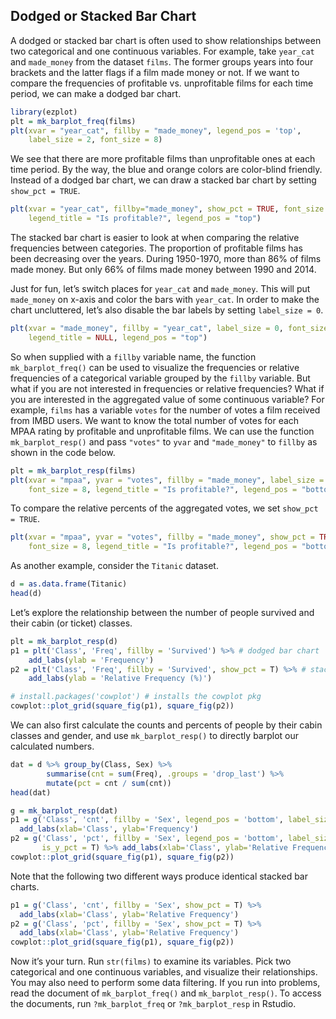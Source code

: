 ## Dodged or Stacked Bar Chart

A dodged or stacked bar chart is often used to show relationships between two 
categorical and one continuous variables. For example, take `year_cat` and `made_money` from the dataset `films`. The former groups years into four brackets and the latter flags if a film made money or not. If we want to compare the frequencies of profitable vs. unprofitable films for each time period, we can make a dodged bar chart.

```r
library(ezplot)
plt = mk_barplot_freq(films)
plt(xvar = "year_cat", fillby = "made_money", legend_pos = 'top', 
    label_size = 2, font_size = 8)
```  
 
We see that there are more profitable films than unprofitable ones at each time 
period. By the way, the blue and orange colors are color-blind friendly. Instead of a dodged bar chart, we can draw a stacked bar chart by setting `show_pct = TRUE`.

```r
plt(xvar = "year_cat", fillby="made_money", show_pct = TRUE, font_size = 8,
    legend_title = "Is profitable?", legend_pos = "top")
```  

The stacked bar chart is easier to look at when comparing the relative frequencies
between categories. The proportion of profitable films has been decreasing
over the years. During 1950-1970, more than 86% of films made money. But only 66% of films made money between 1990 and 2014. 

Just for fun, let's switch places for `year_cat` and `made_money`. This will put
`made_money` on x-axis and color the bars with `year_cat`. In order to make the chart uncluttered, let's also disable the bar labels by setting `label_size = 0`.

```r
plt(xvar = "made_money", fillby = "year_cat", label_size = 0, font_size = 8,
    legend_title = NULL, legend_pos = "top")
```  

So when supplied with a `fillby` variable name, the function `mk_barplot_freq()` can be used to visualize the frequencies or relative frequencies of a categorical variable grouped by the `fillby` variable. But what if you are not interested in
frequencies or relative frequencies? What if you are interested in the aggregated value of some continuous variable? For example, `films` has a variable `votes` for the number of votes a film received from IMBD users. We want to know the total number of votes for each MPAA rating by profitable and unprofitable films. We can use the function `mk_barplot_resp()` and pass `"votes"` to `yvar` and `"made_money"` to `fillby` as shown in the code below. 

```r
plt = mk_barplot_resp(films)
plt(xvar = "mpaa", yvar = "votes", fillby = "made_money", label_size = 1.5, 
    font_size = 8, legend_title = "Is profitable?", legend_pos = "bottom")
```

To compare the relative percents of the aggregated votes, we set `show_pct = TRUE`.

```r
plt(xvar = "mpaa", yvar = "votes", fillby = "made_money", show_pct = TRUE,
    font_size = 8, legend_title = "Is profitable?", legend_pos = "bottom")
```

As another example, consider the `Titanic` dataset.

```r
d = as.data.frame(Titanic)
head(d)
```

Let's explore the relationship between the number of people survived and their cabin (or ticket) classes.

```r
plt = mk_barplot_resp(d)
p1 = plt('Class', 'Freq', fillby = 'Survived') %>% # dodged bar chart
    add_labs(ylab = 'Frequency')
p2 = plt('Class', 'Freq', fillby = 'Survived', show_pct = T) %>% # stacked bar chart
    add_labs(ylab = 'Relative Frequency (%)')

# install.packages('cowplot') # installs the cowplot pkg 
cowplot::plot_grid(square_fig(p1), square_fig(p2))
```

We can also first calculate the counts and percents of people by their cabin classes and gender, and use `mk_barplot_resp()` to directly barplot our calculated numbers.

```r
dat = d %>% group_by(Class, Sex) %>%
        summarise(cnt = sum(Freq), .groups = 'drop_last') %>%
        mutate(pct = cnt / sum(cnt))
head(dat)
```

```r
g = mk_barplot_resp(dat)
p1 = g('Class', 'cnt', fillby = 'Sex', legend_pos = 'bottom', label_size = 1.5) %>% 
  add_labs(xlab='Class', ylab='Frequency')
p2 = g('Class', 'pct', fillby = 'Sex', legend_pos = 'bottom', label_size = 1.5,
       is_y_pct = T) %>% add_labs(xlab='Class', ylab='Relative Frequency')
cowplot::plot_grid(square_fig(p1), square_fig(p2))
```

Note that the following two different ways produce identical stacked bar charts.

```r
p1 = g('Class', 'cnt', fillby = 'Sex', show_pct = T) %>%
  add_labs(xlab='Class', ylab='Relative Frequency')
p2 = g('Class', 'pct', fillby = 'Sex', show_pct = T) %>%
  add_labs(xlab='Class', ylab='Relative Frequency')
cowplot::plot_grid(square_fig(p1), square_fig(p2))
```

Now it's your turn. Run `str(films)` to examine its variables. Pick two 
categorical and one continuous variables, and visualize their relationships. 
You may also need to perform some data filtering. If you run into 
problems, read the document of `mk_barplot_freq()` and `mk_barplot_resp()`. 
To access the documents, run `?mk_barplot_freq` or `?mk_barplot_resp` in Rstudio.
